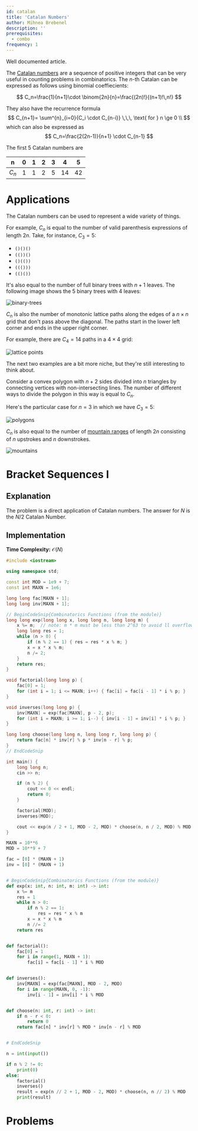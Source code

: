 ```yaml
---
id: catalan
title: 'Catalan Numbers'
author: Mihnea Brebenel
description: ''
prerequisites:
  - combo
frequency: 1
---
```


<Resources>
	<Resource
		source="cp-algo"
		title="Catalan Numbers"
		url="https://cp-algorithms.com/combinatorics/catalan-numbers.html"
		starred
	>
		Well documented article.
	</Resource>
</Resources>

The [Catalan numbers](https://en.wikipedia.org/wiki/Catalan_number) are a sequence of positive integers that can be very useful in counting problems in combinatorics.
The $n$-th Catalan can be expressed as follows using binomial coeffiecients:

$$
C_n=\frac{1}{n+1}\cdot \binom{2n}{n}=\frac{(2n)!}{(n+1)!\,n!}
$$

They also have the recurrence formula
$$
C_{n+1}= \sum^{n}_{i=0}{C_i \cdot C_{n-i}} \,\,\, \text{ for } n \ge 0 \\
$$
which can also be expressed as
$$
C_n=\frac{2(2n-1)}{n+1} \cdot C_{n-1}
$$

The first $5$ Catalan numbers are

<center>

| n | 0| 1 | 2 | 3 | 4 | 5 |
|---| -| - | - | - | - | - |
| $C_n$| 1 | 1 | 2 | 5 | 14| 42 |

</center>

# Applications

The Catalan numbers can be used to represent a wide variety of things.

For example, $C_n$ is equal to the number of valid parenthesis expressions of length $2n$.
Take, for instance, $C_3=5$:
* `()()()`
* `(())()`
* `()(())`
* `((()))`
* `(()())`

It's also equal to the number of full binary trees with $n+1$ leaves.
The following image shows the $5$ binary trees with $4$ leaves:

![binary-trees](./assets/catalan-binary-trees.png)

$C_n$ is also the number of monotonic lattice paths along the edges of a $n \times n$ grid that don't pass above the diagonal.
The paths start in the lower left corner and ends in the upper right corner.

For example, there are $C_4=14$ paths in a $4 \times 4$ grid:

![lattice points](./assets/catalan-lattice-paths.png)

The next two examples are a bit more niche, but they're still interesting to think about.

Consider a convex polygon with $n+2$ sides divided into $n$ triangles by connecting vertices with non-intersecting lines.
The number of different ways to divide the polygon in this way is equal to $C_n$.

Here's the particular case for $n=3$ in which we have $C_3=5$:

![polygons](./assets/catalan-polygons.png)

$C_n$ is also equal to the number of [mountain ranges](https://mathcircle.berkeley.edu/sites/default/files/BMC6/pdf0607/catalan.pdf#page=2) of length $2n$ consisting of $n$ upstrokes and $n$ downstrokes.

![mountains](./assets/catalan-mountain-strokes.png)

# Bracket Sequences I

<FocusProblem problem="sample" />

## Explanation

The problem is a direct application of Catalan numbers. The answer for $N$ is the $N/2$ Catalan Number.

## Implementation

**Time Complexity:** $\mathcal{O}(N)$

<LanguageSection>
<CPPSection>

```cpp
#include <iostream>

using namespace std;

const int MOD = 1e9 + 7;
const int MAXN = 1e6;

long long fac[MAXN + 1];
long long inv[MAXN + 1];

// BeginCodeSnip{Combinatorics Functions (from the module)}
long long exp(long long x, long long n, long long m) {
	x %= m;  // note: m * m must be less than 2^63 to avoid ll overflow
	long long res = 1;
	while (n > 0) {
		if (n % 2 == 1) { res = res * x % m; }
		x = x * x % m;
		n /= 2;
	}
	return res;
}

void factorial(long long p) {
	fac[0] = 1;
	for (int i = 1; i <= MAXN; i++) { fac[i] = fac[i - 1] * i % p; }
}

void inverses(long long p) {
	inv[MAXN] = exp(fac[MAXN], p - 2, p);
	for (int i = MAXN; i >= 1; i--) { inv[i - 1] = inv[i] * i % p; }
}

long long choose(long long n, long long r, long long p) {
	return fac[n] * inv[r] % p * inv[n - r] % p;
}
// EndCodeSnip

int main() {
	long long n;
	cin >> n;

	if (n % 2) {
		cout << 0 << endl;
		return 0;
	}

	factorial(MOD);
	inverses(MOD);

	cout << exp(n / 2 + 1, MOD - 2, MOD) * choose(n, n / 2, MOD) % MOD << endl;
}
```

</CPPSection>
<PySection>

```py
MAXN = 10**6
MOD = 10**9 + 7

fac = [0] * (MAXN + 1)
inv = [0] * (MAXN + 1)


# BeginCodeSnip{Combinatorics Functions (from the module)}
def exp(x: int, n: int, m: int) -> int:
	x %= m
	res = 1
	while n > 0:
		if n % 2 == 1:
			res = res * x % m
		x = x * x % m
		n //= 2
	return res


def factorial():
	fac[0] = 1
	for i in range(1, MAXN + 1):
		fac[i] = fac[i - 1] * i % MOD


def inverses():
	inv[MAXN] = exp(fac[MAXN], MOD - 2, MOD)
	for i in range(MAXN, 0, -1):
		inv[i - 1] = inv[i] * i % MOD


def choose(n: int, r: int) -> int:
	if n - r < 0:
		return 0
	return fac[n] * inv[r] % MOD * inv[n - r] % MOD


# EndCodeSnip

n = int(input())

if n % 2 != 0:
	print(0)
else:
	factorial()
	inverses()
	result = exp(n // 2 + 1, MOD - 2, MOD) * choose(n, n // 2) % MOD
	print(result)
```

</PySection>
</LanguageSection>

# Problems

<Problems problems="catalan-practice" />
